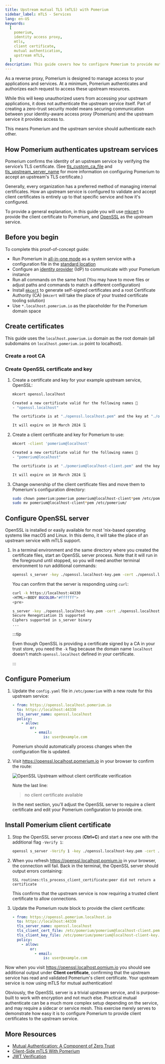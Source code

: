 ```yaml
---
title: Upstream mutual TLS (mTLS) with Pomerium
sidebar_label: mTLS - Services
lang: en-US
keywords:
  [
    pomerium,
    identity access proxy,
    mtls,
    client certificate,
    mutual authentication,
    upstream mTLS,
  ]
description: This guide covers how to configure Pomerium to provide mutual authentication (mTLS) to an upstream service, using client certificates with a custom certificate authority.
---
```



As a reverse proxy, Pomerium is designed to manage access to your applications and services. At a minimum, Pomerium authenticates and authorizes each request to access these upstream resources.

While this will keep unauthorized users from accessing your upstream applications, it does not authenticate the upstream service itself. Part of creating a zero-trust security model means securing communication between your identity-aware access proxy (Pomerium) and the upstream service it provides access to.

This means Pomerium and the upstream service should authenticate each other.

## How Pomerium authenticates upstream services

Pomerium confirms the identity of an upstream service by verifying the service’s TLS certificate. (See [tls_custom_ca_file](/docs/reference/routes/tls-custom-certificate-authority) and [tls_upstream_server_name](/docs/reference/routes/tls-server-name) for more information on configuring Pomerium to accept an upstream's TLS certificate.)

Generally, every organization has a preferred method of managing internal certificates. How an upstream service is configured to validate and accept client certificates is entirely up to that specific service and how it's configured.

To provide a general explanation, in this guide you will use [mkcert](https://github.com/FiloSottile/mkcert) to provide the client certificate to Pomerium, and [OpenSSL](https://www.openssl.org/) as the upstream service.

## Before you begin

To complete this proof-of-concept guide:

- Run Pomerium in [all-in-one mode](/docs/internals/configuration#all-in-one-vs-split-service-mode) as a system service with a configuration file in the [standard location](/docs/deploying/from-source#configure)
- Configure an [identity provider](/docs/identity-providers) (IdP) to communicate with your Pomerium instance
- Run all commands on the same host (You may have to move files or adjust paths and commands to match a different configuration)
- Install [`mkcert`](https://github.com/FiloSottile/mkcert) to generate self-signed certificates and a root Certificate Authority (CA) (`mkcert` will take the place of your trusted certificate tooling solution)
- Use `*.localhost.pomerium.io` as the placeholder for the Pomerium domain space

## Create certificates

This guide uses the `localhost.pomerium.io` domain as the root domain (all subdomains on `localhost.pomerium.io` point to localhost).

### Create a root CA

<InstallMkcert />

### Create OpenSSL certificate and key

1. Create a certificate and key for your example upstream service, OpenSSL:

   ```bash {1}
   mkcert openssl.localhost

   Created a new certificate valid for the following names 📜
   - "openssl.localhost"

   The certificate is at "./openssl.localhost.pem" and the key at "./openssl.localhost-key.pem" ✅

   It will expire on 10 March 2024 🗓
   ```

1. Create a client certificate and key for Pomerium to use:

   ```bash {1}
   mkcert -client 'pomerium@localhost'

   Created a new certificate valid for the following names 📜
   - "pomerium@localhost"

   The certificate is at "./pomerium@localhost-client.pem" and the key at "./pomerium@localhost-client-key.pem" ✅

   It will expire on 10 March 2024 🗓
   ```

1. Change ownership of the client certificate files and move them to Pomerium's configuration directory:

   ```bash
   sudo chown pomerium:pomerium pomerium@localhost-client*pem /etc/pomerium
   sudo mv pomerium@localhost-client*pem /etc/pomerium/
   ```

## Configure OpenSSL server

OpenSSL is installed or easily available for most 'nix-based operating systems like macOS and Linux. In this demo, it will take the place of an upstream service with mTLS support.

1. In a terminal environment and the same directory where you created the certificate files, start an OpenSSL server process. Note that it will run in the foreground until stopped, so you will need another terminal environment to run additional commands:

   ```bash
   openssl s_server -key ./openssl.localhost-key.pem -cert ./openssl.localhost.pem -accept 44330 -www
   ```

   You can confirm that the server is responding using `curl`:

   ```bash {1}
   curl -k https://localhost:44330
   <HTML><BODY BGCOLOR="#ffffff">
   <pre>

   s_server -key ./openssl.localhost-key.pem -cert ./openssl.localhost.pem -accept 44330 -www
   Secure Renegotiation IS supported
   Ciphers supported in s_server binary
   ...
   ```

   :::tip

   Even though OpenSSL is providing a certificate signed by a CA in your trust store, you need the `-k` flag because the domain name `localhost` doesn't match `openssl.localhost` defined in your certificate.

   :::

## Configure Pomerium

1. Update the `config.yaml` file in `/etc/pomerium` with a new route for this upstream service:

   ```yaml title="config.yaml"
   - from: https://openssl.localhost.pomerium.io
     to: https://localhost:44330
     tls_server_name: openssl.localhost
     policy:
       - allow:
           or:
             - email:
                 is: user@example.com
   ```

   Pomerium should automatically process changes when the configuration file is updated.

1. Visit <https://openssl.localhost.pomerium.io> in your browser to confirm the route:

   ![OpenSSL Upstream without client certificate verification](./img/mtls/openssl-test1.png)

   Note the last line:

   > no client certificate available

   In the next section, you'll adjust the OpenSSL server to require a client certificate and edit your Pomerium configuration to provide one.

## Install Pomerium client certificate

1. Stop the OpenSSL server process (**Ctrl+C**) and start a new one with the additional flag `-Verify 1`:

   ```bash
   openssl s_server -Verify 1 -key ./openssl.localhost-key.pem -cert ./openssl.localhost.pem -accept 44330 -www
   ```

1. When you refresh <https://openssl.localhost.pomium.io> in your browser, the connection will fail. Back in the terminal, the OpenSSL server should output errors containing:

   ```log
   SSL routines:tls_process_client_certificate:peer did not return a certificate
   ```

   This confirms that the upstream service is now requiring a trusted client certificate to allow connections.

1. Update the Pomerium route block to provide the client certificate:

   ```yaml title="config.yaml"
   - from: https://openssl.pomerium.localhost.io
     to: https://localhost:44330
     tls_server_name: openssl.localhost
     tls_client_cert_file: /etc/pomerium/pomerium@localhost-client.pem
     tls_client_key_file: /etc/pomerium/pomerium@localhost-client-key.pem
     policy:
       - allow:
           or:
             - email:
                 is: user@example.com
   ```

Now when you visit <https://openssl.localhost.pomium.io> you should see additional output under **Client certificate**, confirming that the upstream service has read and validated Pomerium's client certificate. Your upstream service is now using mTLS for mutual authentication!

Obviously, the OpenSSL server is a trivial upstream service, and is purpose-built to work with encryption and not much else. Practical mutual authenticate can be a much more complex setup depending on the service, and may require a sidecar or service mesh. This exercise merely serves to demonstrate how easy it is to configure Pomerium to provide client certificates to the upstream service.

## More Resources

- [Mutual Authentication: A Component of Zero Trust](/docs/concepts/mutual-auth)
- [Client-Side mTLS With Pomerium](/docs/concepts/mutual-auth.md)
- [JWT Verification](/docs/guides/jwt-verification)

[mkcert]: https://github.com/FiloSottile/mkcert
[openssl]: https://www.openssl.org/
[`tls_custom_ca_file`]: /docs/reference/routes/tls-custom-certificate-authority
[`tls_server_name`]: /docs/reference/routes/tls-server-name

